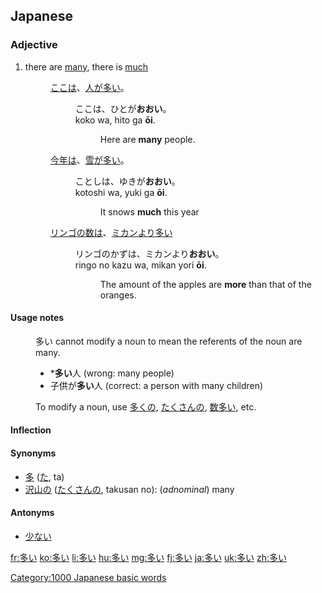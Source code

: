 ==Japanese==
{{ja-kanjitab|多}}

===Adjective===
{{ja-adj|k|decl=i|hira=おおい|rom=ōi}}

# there are [[many]], there is [[much]]
#: [[ここ]][[は]]、[[人]][[が]][[多い]]。
#:: ここは、ひとが'''おおい'''。
#:: koko wa, hito ga '''ōi'''.
#::: Here are '''many''' people.
#: [[今年]][[は]]、[[雪]][[が]][[多い]]。
#:: ことしは、ゆきが'''おおい'''。
#:: kotoshi wa, yuki ga '''ōi'''.
#::: It snows '''much''' this year
#: [[リンゴ]][[の]][[数]][[は]]、[[ミカン]][[より]][[多い]]
#:: リンゴのかずは、ミカンより'''おおい'''。
#:: ringo no kazu wa, mikan yori '''ōi'''.
#::: The amount of the apples are '''more''' than that of the oranges.

====Usage notes====
: 多い cannot modify a noun to mean the referents of the noun are many.
:* *'''多い'''人 (wrong: many people)
:* 子供が'''多い'''人 (correct: a person with many children)
: To modify a noun, use [[多く]]の, [[たくさん]]の, [[数多い]], etc.

====Inflection====
{{ja-i|多|おお|ō}}

====Synonyms====
* [[多]] ([[た]], ta)
* [[沢山]]の ([[たくさん]]の, takusan no): (''adnominal'') many

====Antonyms====
* [[少ない]]

[[Category:1000 Japanese basic words]]

[[fr:多い]]
[[ko:多い]]
[[li:多い]]
[[hu:多い]]
[[mg:多い]]
[[fj:多い]]
[[ja:多い]]
[[uk:多い]]
[[zh:多い]]